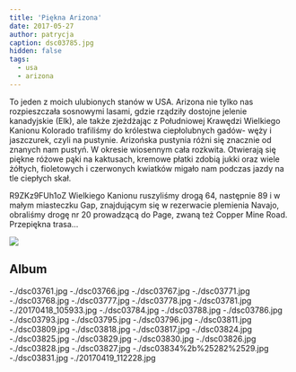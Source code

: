 ```yaml
---
title: 'Piękna Arizona'
date: 2017-05-27
author: patrycja
caption: dsc03785.jpg
hidden: false
tags:
  - usa
  - arizona
---
```


To jeden z moich ulubionych stanów w USA. Arizona nie tylko nas rozpieszczała sosnowymi lasami, gdzie rządziły dostojne jelenie kanadyjskie (Elk), ale także zjeżdżając z Południowej Krawędzi Wielkiego Kanionu Kolorado trafiliśmy do królestwa ciepłolubnych gadów- węży i jaszczurek, czyli na pustynie. Arizońska pustynia różni się znacznie od znanych nam pustyń. W okresie wiosennym cała rozkwita. Otwierają się piękne różowe pąki na kaktusach, kremowe płatki zdobią jukki oraz wiele żółtych, fioletowych i czerwonych kwiatków migało nam podczas jazdy na tle ciepłych skał.

<youtube>R9ZKz9FUh1o</youtube>Z Wielkiego Kanionu ruszyliśmy drogą 64, następnie
89 i w małym miasteczku Gap, znajdującym się w rezerwacie plemienia Navajo,
obraliśmy drogę nr 20 prowadzącą do Page, zwaną też Copper Mine Road. Przepiękna
trasa...

![](./dsc03759.jpg)

## Album

<grid columns="3">
  -./dsc03761.jpg -./dsc03766.jpg -./dsc03767.jpg -./dsc03771.jpg
  -./dsc03768.jpg -./dsc03777.jpg -./dsc03778.jpg -./dsc03781.jpg
  -./20170418_105933.jpg -./dsc03784.jpg -./dsc03788.jpg -./dsc03786.jpg
  -./dsc03793.jpg -./dsc03795.jpg -./dsc03796.jpg -./dsc03811.jpg
  -./dsc03809.jpg -./dsc03818.jpg -./dsc03817.jpg -./dsc03824.jpg
  -./dsc03825.jpg -./dsc03829.jpg -./dsc03830.jpg -./dsc03826.jpg
  -./dsc03828.jpg -./dsc03827.jpg -./dsc03834%2b%25282%2529.jpg
</grid>
<grid columns="2">-./dsc03831.jpg -./20170419_112228.jpg</grid>
